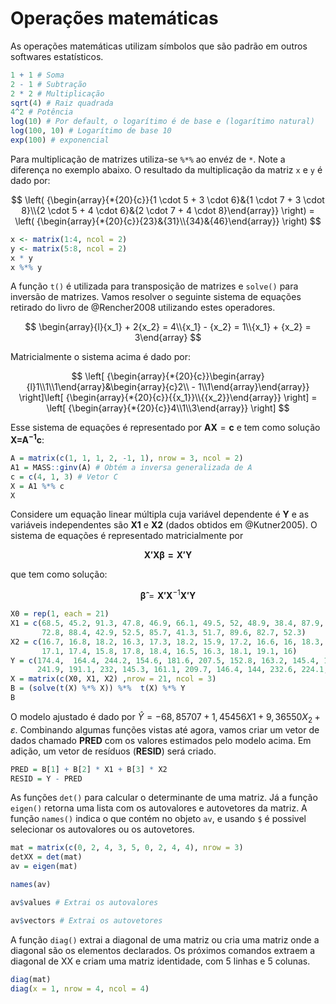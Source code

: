 # Operações matemáticas {#math}

As operações matemáticas utilizam símbolos que são padrão em outros softwares estatísticos.

```r
1 + 1 # Soma
2 - 1 # Subtração
2 * 2 # Multiplicação
sqrt(4) # Raiz quadrada
4^2 # Potência
log(10) # Por default, o logarítimo é de base e (logarítimo natural)
log(100, 10) # Logarítimo de base 10
exp(100) # exponencial

```

Para multiplicação de matrizes utiliza-se `%*%` ao envéz de `*`. Note a diferença no exemplo abaixo. O resultado da multiplicação da matriz `x` e `y` é dado por:

$$
\left( {\begin{array}{*{20}{c}}{1 \cdot 5 + 3 \cdot 6}&{1 \cdot 7 + 3 \cdot 8}\\{2 \cdot 5 + 4 \cdot 6}&{2 \cdot 7 + 4 \cdot 8}\end{array}} \right) = \left( {\begin{array}{*{20}{c}}{23}&{31}\\{34}&{46}\end{array}} \right)
$$
	


```r
x <- matrix(1:4, ncol = 2)
y <- matrix(5:8, ncol = 2)
x * y
x %*% y
```



A função `t()` \indf{t} é utilizada para transposição de matrizes e `solve()` \indf{solve} para inversão de matrizes. Vamos resolver o seguinte sistema de equações retirado do livro de @Rencher2008 utilizando estes operadores.

$$
	\begin{array}{l}{x_1} + 2{x_2} = 4\\{x_1} - {x_2} = 1\\{x_1} + {x_2} = 3\end{array} 
$$


Matricialmente o sistema acima é dado por:

$$
\left[ {\begin{array}{*{20}{c}}\begin{array}{l}1\\1\\1\end{array}&\begin{array}{c}2\\ - 1\\1\end{array}\end{array}} \right]\left[ {\begin{array}{*{20}{c}}{{x_1}}\\{{x_2}}\end{array}} \right] = \left[ {\begin{array}{*{20}{c}}4\\1\\3\end{array}} \right] 
$$

Esse sistema de equações é representado por ${\boldsymbol{AX}} = {\boldsymbol{c}}$ e tem como solução ${\boldsymbol{X = }}{{\boldsymbol{A}}^{{\boldsymbol{ - 1}}}}{\boldsymbol{c}}$:

```r

A = matrix(c(1, 1, 1, 2, -1, 1), nrow = 3, ncol = 2)
A1 = MASS::ginv(A) # Obtém a inversa generalizada de A
c = c(4, 1, 3) # Vetor C
X = A1 %*% c
X
```



Considere um equação linear múltipla cuja variável dependente é **Y** e as variáveis independentes são **X1** e **X2** (dados obtidos em @Kutner2005). O sistema de equações é representado matricialmente por \indt{sistema de equações}

$$
\boldsymbol{X'X\beta = X'Y}
$$

que tem como solução:


$$
\boldsymbol{\hat\beta} = \boldsymbol{X'X}^{- 1}\boldsymbol{X'Y}
$$


```r
X0 = rep(1, each = 21)
X1 = c(68.5, 45.2, 91.3, 47.8, 46.9, 66.1, 49.5, 52, 48.9, 38.4, 87.9,
       72.8, 88.4, 42.9, 52.5, 85.7, 41.3, 51.7, 89.6, 82.7, 52.3)
X2 = c(16.7, 16.8, 18.2, 16.3, 17.3, 18.2, 15.9, 17.2, 16.6, 16, 18.3,
       17.1, 17.4, 15.8, 17.8, 18.4, 16.5, 16.3, 18.1, 19.1, 16)
Y = c(174.4,  164.4, 244.2, 154.6, 181.6, 207.5, 152.8, 163.2, 145.4, 137.2, 
      241.9, 191.1, 232, 145.3, 161.1, 209.7, 146.4, 144, 232.6, 224.1, 166.5)
X = matrix(c(X0, X1, X2) ,nrow = 21, ncol = 3)
B = (solve(t(X) %*% X)) %*%  t(X) %*% Y
B
```

O modelo ajustado é dado por $\hat Y =  - 68,85707 + 1,45456{X1} + 9,36550{X_2} + \varepsilon$. Combinando algumas funções vistas até agora, vamos criar um vetor de dados chamado **PRED** com os valores estimados pelo modelo acima. Em adição, um vetor de resíduos (**RESID**) será criado.
```r
PRED = B[1] + B[2] * X1 + B[3] * X2
RESID = Y - PRED

```

As funções `det()` \indf{det} para calcular o determinante de uma matriz. Já a função `eigen()` \indf{eigen} retorna uma lista com os autovalores e autovetores da matriz. A função `names()` \indf{names} indica o que contém no objeto `av`, e usando `$` é possivel selecionar os autovalores ou os autovetores.

```r
mat = matrix(c(0, 2, 4, 3, 5, 0, 2, 4, 4), nrow = 3)
detXX = det(mat)
av = eigen(mat)
```

```r
names(av)
```

```r
av$values # Extrai os autovalores
```

```r
av$vectors # Extrai os autovetores
```

A função `diag()` \indf{diag} extrai a diagonal de uma matriz ou cria uma matriz onde a diagonal são os elementos declarados. Os próximos comandos extraem a diagonal de XX e criam uma matriz identidade, com 5 linhas e 5 colunas.

```r
diag(mat)
diag(x = 1, nrow = 4, ncol = 4)
```
